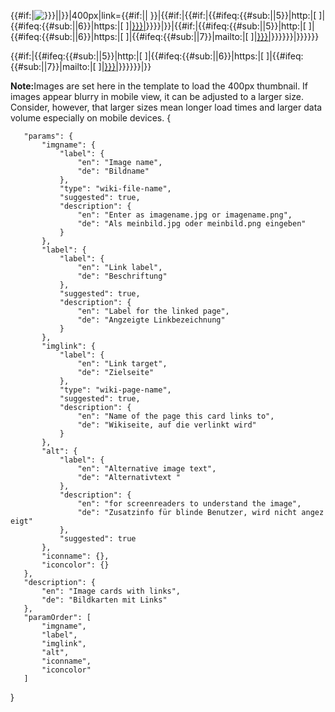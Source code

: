 <includeonly><div class=" {{#if:{{{iconname|}}}|icon|pic}}">{{#if:{{{imgname|}}}|[[File:{{{imgname}}}|alt={{#if:{{alt|}}}|{{{alt|}}}|{{{label|}}}}}|400px|link={{#if:{{{imglink|}}}|{{{imglink|}}}| }}]]|{{#if:{{{iconname|}}}|{{#if:{{{imglink|}}}|{{#ifeq:{{#sub:{{{imglink}}}||5}}|http:|[{{{imglink|}}} <span class="{{{iconname|}}}" style="{{#if:{{{iconcolor|}}}|color:{{{iconcolor|}}};|}}"></span>]|{{#ifeq:{{#sub:{{{imglink}}}||6}}|https:|[{{{imglink|}}} <span class="{{{iconname|}}}" style="{{#if:{{{iconcolor|}}}|color:{{{iconcolor|}}};|}}"></span>]|[[{{{imglink|}}}|<span class="{{{iconname|}}}" style="{{#if:{{{iconcolor|}}}|color:{{{iconcolor|}}};|}}"></span>]]}}}}|<span class="{{{iconname|}}}" style="{{#if:{{{iconcolor|}}}|color:{{{iconcolor|}}};|}}"></span>}}|{{#if:{{{imglink|}}}|{{#ifeq:{{#sub:{{{imglink}}}||5}}|http:|[{{{imglink|}}} <span class="placeholder bi bi-card-image"></span>]|{{#ifeq:{{#sub:{{{imglink}}}||6}}|https:|[{{{imglink|}}} <span class="placeholder bi bi-card-image"></span>]|{{#ifeq:{{#sub:{{{imglink}}}||7}}|mailto:|[{{{imglink|}}} <span class="placeholder bi bi-card-image"></span>]|[[{{{imglink|}}}|<span class="placeholder bi bi-card-image"></span>]]}}}}}}|<span class="placeholder bi bi-card-image"></span>}}}}}}<div class="imgcardlink">{{#if:{{{imglink|}}}|{{#ifeq:{{#sub:{{{imglink}}}||5}}|http:|[{{{imglink|}}} {{{label|}}}]|{{#ifeq:{{#sub:{{{imglink}}}||6}}|https:|[{{{imglink|}}} {{{label|}}}]|{{#ifeq:{{#sub:{{{imglink}}}||7}}|mailto:|[{{{imglink|}}} {{{label|}}}]|[[{{{imglink|}}}|{{{label|}}}]]}}}}}}|{{{label|}}}}}</div></div></includeonly><noinclude>
'''Note: '''Images are set here in the template to load the 400px thumbnail. If images appear blurry in mobile view, it can be adjusted to a larger size. Consider, however, that larger sizes mean longer load times and larger data volume especially on mobile devices.
<templatedata>
{
	"params": {
		"imgname": {
			"label": {
				"en": "Image name",
				"de": "Bildname"
			},
			"type": "wiki-file-name",
			"suggested": true,
			"description": {
				"en": "Enter as imagename.jpg or imagename.png",
				"de": "Als meinbild.jpg oder meinbild.png eingeben"
			}
		},
		"label": {
			"label": {
				"en": "Link label",
				"de": "Beschriftung"
			},
			"suggested": true,
			"description": {
				"en": "Label for the linked page",
				"de": "Angzeigte Linkbezeichnung"
			}
		},
		"imglink": {
			"label": {
				"en": "Link target",
				"de": "Zielseite"
			},
			"type": "wiki-page-name",
			"suggested": true,
			"description": {
				"en": "Name of the page this card links to",
				"de": "Wikiseite, auf die verlinkt wird"
			}
		},
		"alt": {
			"label": {
				"en": "Alternative image text",
				"de": "Alternativtext "
			},
			"description": {
				"en": "for screenreaders to understand the image",
				"de": "Zusatzinfo für blinde Benutzer, wird nicht angezeigt"
			},
			"suggested": true
		},
		"iconname": {},
		"iconcolor": {}
	},
	"description": {
		"en": "Image cards with links",
		"de": "Bildkarten mit Links"
	},
	"paramOrder": [
		"imgname",
		"label",
		"imglink",
		"alt",
		"iconname",
		"iconcolor"
	]
}
</templatedata>
</noinclude>